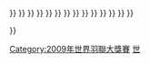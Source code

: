 {{Navbox
| name  = 2009年世界羽聯大獎賽
|image=
|titlestyle= background:#FC9;
| title = [[2009年世界羽聯大獎賽]]
| list1 = <div>
{{nowrap|[[2009年德國羽毛球大獎賽|德國]] {{•}} }}
{{nowrap|<big>[[2009年印度羽毛球黃金大獎賽|印度公開賽]]</big> {{•}} }}
{{nowrap|<big>[[2009年亞洲羽毛球錦標賽|亞錦賽]]</big> {{•}} }}
{{nowrap|<big>[[2009年馬來西亞羽毛球黃金大獎賽|馬來西亞]]</big> {{•}} }}
{{nowrap|<big>[[2009年菲律賓羽毛球黃金大獎賽|菲律賓]]</big> {{•}} }}
{{nowrap|[[2009年美國羽毛球大獎賽|美國]] {{•}} }}
{{nowrap|<big>[[2009年泰國羽毛球黃金大獎賽|泰國]]</big> {{•}} }}
{{nowrap|[[2009年澳洲羽毛球大獎賽|澳洲]] {{•}} }}
{{nowrap|[[2009年紐西蘭羽毛球大獎賽|紐西蘭]] {{•}} }}
{{nowrap|<big>[[2009年澳門羽毛球格蘭披治黃金大獎賽|澳門]]</big> {{•}} }}
{{nowrap|<big>[[2009年中華台北羽球公開賽|中華台北]]</big> {{•}} }}
{{nowrap|[[2009年俄羅斯羽毛球大獎賽|俄羅斯]] {{•}} }}
{{nowrap|[[2009年碧特博格羽毛球大獎賽|碧特博格]] {{•}} }}
{{nowrap|[[2009年越南羽毛球大獎賽|越南]] {{•}} }}
{{nowrap|[[2009年荷蘭羽毛球大獎賽|荷蘭]] {{•}} }}
{{nowrap|[[2009年印度羽毛球大獎賽|印度大獎賽]]}}
</div>}}
<noinclude>
[[Category:2009年世界羽聯大獎賽]]
[[Category:羽球導航模板|世]]
</noinclude>